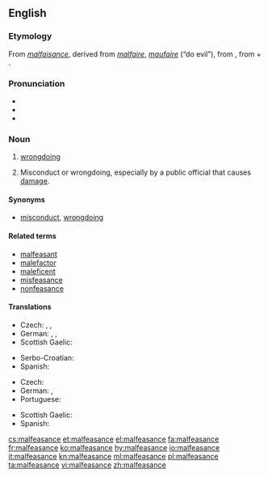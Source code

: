 {{was wotd|2009|May|9}}
==English==

===Etymology===
From {{etyl|fro|en}} ''[[malfaisance]]'', derived from ''[[malfaire]]'', ''[[maufaire]]'' (“do evil”), from {{etyl|la|en}} {{term|malefaciō||I do evil|lang=la}}, from {{term|male||evilly|lang=la}} + {{term|faciō||do, make|lang=la}}.

===Pronunciation===
* {{IPA|/ˌmælˈfiːsəns/|lang=en}}
* {{audio|en-us-malfeasance.ogg|Audio (US)|lang=en}}
* {{hyphenation|mal|fea|sance|lang=en}}

===Noun===
{{wikipedia}}
{{en-noun}}

# [[wrongdoing]]
# {{context|legal|lang=en}} Misconduct or wrongdoing, especially by a public official that causes [[damage]].

====Synonyms====
* {{sense|wrongdoing}} [[misconduct]], [[wrongdoing]]

====Related terms====
* [[malfeasant]]
* [[malefactor]]
* [[maleficent]]
* [[misfeasance]]
* [[nonfeasance]]

====Translations====
{{trans-top|wrongdoing}}
* Czech: {{t+|cs|zločin|m}}, {{t+|cs|trestný čin|m}}, {{t|cs|přestoupení|n}} {{t+|cs|zákon|alt=zákona}}
* German: {{t|de|Übeltat|f}}, {{t+|de|Untat|f}}, {{qualifier|strong}} {{t|de|Schandtat|f}}
* Scottish Gaelic: {{t|gd|olc|m}}
{{trans-mid}}
* Serbo-Croatian: {{t+|sh|malverzacija|f}}
* Spanish: {{t+|es|maldad|f}}
{{trans-bottom}}

{{trans-top|sabotage that causes damage}}
* Czech: {{t|cs|sabotáž|f}}
* German: {{t+|de|Sabotage|f}}, {{t|de|Sabotageakt|m}}
* Portuguese: {{t|pt|prevaricacão|f}}
{{trans-mid}}
* Scottish Gaelic: {{t|gd|sabotàis|f}}
* Spanish: {{t|es|abuso de autoridad}}
{{trans-bottom}}

[[cs:malfeasance]]
[[et:malfeasance]]
[[el:malfeasance]]
[[fa:malfeasance]]
[[fr:malfeasance]]
[[ko:malfeasance]]
[[hy:malfeasance]]
[[io:malfeasance]]
[[it:malfeasance]]
[[kn:malfeasance]]
[[ml:malfeasance]]
[[pl:malfeasance]]
[[ta:malfeasance]]
[[vi:malfeasance]]
[[zh:malfeasance]]